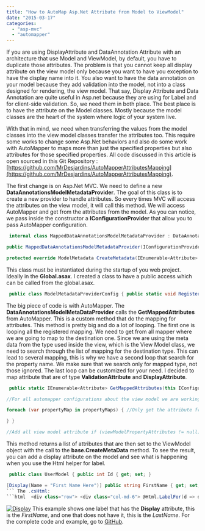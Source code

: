 ```yaml
---
title: "How to AutoMap Asp.Net Attribute from Model to ViewModel"
date: "2015-03-17"
categories: 
  - "asp-mvc"
  - "automapper"
---
```


If you are using DisplayAttribute and DataAnnotation Attribute with an architecture that use Model and ViewModel, by default, you have to duplicate those attributes. The problem is that you cannot keep all display attribute on the view model only because you want to have you exception to have the display name into it. You also want to have the data annotation on your model because they add validation into the model, not into a class designed for rendering, the view model. That say, Display Attribute and Data Annotation are quite useful in Asp.net because they are using for Label and for client-side validation. So, we need them in both place. The best place is to have the attribute on the Model classes. Mostly because the model classes are the heart of the system where logic of your system live.

With that in mind, we need when transferring the values from the model classes into the view model classes transfer the attributes too. This require some works to change some Asp.Net behaviors and also do some work with AutoMapper to maps more than just the specified properties but also attributes for those specified properties. All code discussed in this article is open sourced in this Git Repository : [https://github.com/MrDesjardins/AutoMapperAttributesMapping](https://github.com/MrDesjardins/AutoMapperAttributesMapping).

The first change is on Asp.Net MVC. We need to define a new **DataAnnotationsModelMetadataProvider**. The goal of this class is to create a new provider to handle attributes. So every times MVC will access the attributes on the view model, it will call this method. We will access AutoMapper and get from the attributes from the model. As you can notice, we pass inside the constructor a **IConfigurationProvider** that allow you to pass AutoMapper configuration. 
```csharp
 internal class MappedDataAnnotationsModelMetadataProvider : DataAnnotationsModelMetadataProvider { private readonly IConfigurationProvider mapper;

public MappedDataAnnotationsModelMetadataProvider(IConfigurationProvider mapper) { this.mapper = mapper; }

protected override ModelMetadata CreateMetadata(IEnumerable<Attribute> attributes, Type containerType, Func<object> modelAccessor, Type modelType, string propertyName) { var mappedAttributes = containerType == null ? attributes : mapper.GetMappedAttributes(containerType, propertyName, attributes).ToArray(); var modelMetadata = base.CreateMetadata(mappedAttributes, containerType, modelAccessor, modelType, propertyName); return modelMetadata; } } 
```

This class must be instantiated during the startup of you web project. Ideally in the **Global.asax**. I created a class to have a public access which can be called from the global.asax. 
```csharp
 public class ModelMetadataProviderConfig { public static void RegisterModelMetadataProvider() { ModelMetadataProviders.Current = new MappedDataAnnotationsModelMetadataProvider(Mapper.Engine.ConfigurationProvider); } } 
```

The big piece of code is with AutoMapper. The **DataAnnotationsModelMetaDataProvider** calls the **GetMappedAttributes** from AutoMapper. This is a custom method that do the mapping for attributes. This method is pretty big and do a lot of looping. The first one is looping all the registered mapping. We need to get from all mapper where we are going to map to the destination one. Since we are using the meta data from the type used inside the view, which is the View Model class, we need to search through the list of mapping for the destination type. This can lead to several mapping, this is why we have a second loop that search for the property name. We make sure that we search only for mapped type, not those ignored. The last loop can be customized for your need. I decided to map attribute that are of type **ValidationAttribute** and **DisplayAttribute**.


```csharp
 public static IEnumerable<Attribute> GetMappedAttributes(this IConfigurationProvider mapper, Type viewModelType, string viewModelPropertyName, IEnumerable<Attribute> viewModelPropertyAttributes) { if (viewModelType == null) throw new ArgumentNullException("viewModelType");

//For all automapper configurations about the view model we are working with foreach (var typeMap in mapper.GetAllTypeMaps() .Where(i => i.DestinationType == viewModelType)) { //Get the properties from the model we found from automapper var propertyMaps = typeMap.GetPropertyMaps() .Where(propertyMap => !propertyMap.IsIgnored() && propertyMap.SourceMember != null) .Where(propertyMap => propertyMap.DestinationProperty.Name == viewModelPropertyName);

foreach (var propertyMap in propertyMaps) { //Only get the attribute from the model if the view model does not define it foreach (Attribute attribute in propertyMap.SourceMember.GetCustomAttributes(typeof(ValidationAttribute), true)) { if (!viewModelPropertyAttributes.Any(i => i.GetType().IsInstanceOfType(attribute) || attribute.GetType().IsInstanceOfType(i))) yield return attribute; } //Only get the attribute from the model if the view model does not define it foreach (Attribute attribute in propertyMap.SourceMember.GetCustomAttributes(typeof(DisplayAttribute), true)) { if (!viewModelPropertyAttributes.Any(i => i.GetType() == attribute.GetType())) yield return attribute; }

} }

//Add all view model attribute if (viewModelPropertyAttributes != null) { foreach (var attribute in viewModelPropertyAttributes) { yield return attribute; } } } 
```

This method returns a list of attributes that are then set to the ViewModel object with the call to the **base.CreateMetaData** method. To see the result, you can add a display attribute on the model and see what is happening when you use the Html helper for label.


```csharp
 public class UserModel { public int Id { get; set; }

[Display(Name = "First Name Here")] public string FirstName { get; set; } public string LastName { get; set; } } public class UserViewModel { public int Id { get; set; } public string FirstName { get; set; } public string LastName { get; set; } } 
``` The .csHtml: 
```html  <div class="row"> <div class="col-md-6"> @Html.LabelFor(d => d.FirstName) @Html.TextBoxFor(d => d.FirstName) </div> <div class="col-md-6"> @Html.LabelFor(d => d.LastName) @Html.TextBoxFor(d => d.LastName) </div> </div> 
``` 

[![Display](http://patrickdesjardins.com/blog/wp-content/uploads/2015/03/Display.png)](http://patrickdesjardins.com/blog/how-to-automap-asp-net-attribute-from-model-to-viewmodel/display) This example shows one label that has the **Display** attribute, this is the _FirstName_, and one that does not have it, this is the _LastName_. For the complete code and example, go to [GitHub](https://github.com/MrDesjardins/AutoMapperAttributesMapping).
